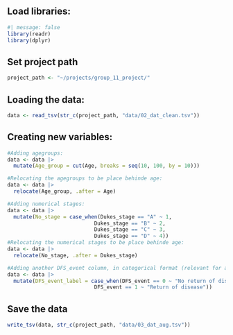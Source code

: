 ## Load libraries:

```r
#| message: false
library(readr)
library(dplyr)
```

## Set project path

```r
project_path <- "~/projects/group_11_project/"
```

## Loading the data:

```r
data <- read_tsv(str_c(project_path, "data/02_dat_clean.tsv"))
```

## Creating new variables:

```r
#Adding agegroups:
data <- data |>
  mutate(Age_group = cut(Age, breaks = seq(10, 100, by = 10)))

#Relocating the agegroups to be place behinde age:
data <- data |>
  relocate(Age_group, .after = Age)

#Adding numerical stages:
data <- data |>
  mutate(No_stage = case_when(Dukes_stage == "A" ~ 1,
                            Dukes_stage == "B" ~ 2,
                            Dukes_stage == "C" ~ 3,
                            Dukes_stage == "D" ~ 4))
#Relocating the numerical stages to be place behinde age:
data <- data |>
  relocate(No_stage, .after = Dukes_stage)

#Adding another DFS_event column, in categorical format (relevant for analysis_3)
data <- data |>
  mutate(DFS_event_label = case_when(DFS_event == 0 ~ "No return of disease",
                            DFS_event == 1 ~ "Return of disease"))
```

## Save the data

```r
write_tsv(data, str_c(project_path, "data/03_dat_aug.tsv"))
```
